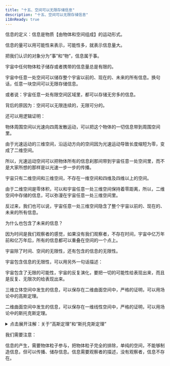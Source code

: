 ```yaml
---
title: "十五、空间可以无限存储信息"
description: "十五、空间可以无限存储信息"
i18nReady: true
---
```




信息的定义：信息是物质【由物体和空间组成】的运动形式。

信息的量可以用可能性来表示，可能性多，就表示信息量大。

把我们认识的对象分为“事”和“物”，信息属于事。

宇宙中任何物体粒子储存或者携带的信息量总是有限的。

宇宙中任意一处空间可以储存整个宇宙以前的、现在的、未来的所有信息。换句话，任意一块空间可以无限存储信息。

或者说：宇宙任意一处有限空间区域里，都可以存储无穷多的信息。

背后的原因为：空间可以无限连续的，无限可分的。

还可以用逻辑证明：

物体周围空间以光速向四周发散运动，可以把这个物体的一切信息带到周围空间里。

由于光速运动的三维空间，沿运动方向的空间因为光速运动导致长度缩短为零，变成了二维空间。

所以，光速运动空间可以把物体所有的信息刹那间带到宇宙任意一处空间里，而不是大家所想的那样是以光速一步一步的传播。

宇宙只有二维空间和三维空间，不存在一维空间和四维及四维以上的空间。

由于二维空间是零体积，可以和宇宙任意一处三维空间保持着零距离，所以，二维空间中存储的信息，可以弥漫在宇宙任意一处三维空间里。

反过来，我们也可以说，宇宙任意一处三维空间隐含了整个宇宙以前的、现在的、未来的所有信息。

为什么也包含了未来的信息？

因为时间是我们观察者的感觉，如果没有我们观察者，不存在时间，宇宙中亿万年前和亿万年后，所有的信息都可以重叠在空间的一个点上。

宇宙除了时间、空间的无限性，还有包含的信息的无限性。

宇宙包含信息的无限性，可以用另外一句话描述：

宇宙包含了无限的可能性，宇宙的反复演化，要把一切的可能性给表现出来，而且是反复、无限次的给表现出来。

三维立体空间中发生的信息，可以保存在二维曲面空间中，严格的证明，可以用场论中的高斯定理。

二维曲面空间中发生的信息，可以保存在一维线性空间中，严格的证明，可以用场论中的斯托克斯定理。

<details>
  <summary class="custom-summary">点击展开注解：关于“高斯定理”和“斯托克斯定理”</summary>
  <Aside title="注解">
    简单来说，
    “高斯定理”表明了三维体积分可以转化为二维面积分，
    “斯托克斯定理”表明二维面积分可以转化为一维线积分。
      
    对上述两定理更详细准确的描述，可以参考 “<a href="https://pan.baidu.com/s/14if0AaMRdByVgxAt5ONaoQ?pwd=bv59" target="_blank" rel="noopener noreferrer">同济大学《高等数学》（第七版）下册</a>” 中第十一章的第五节和第六节。
    
    <Image src={img_2024_11_14_17_59_04} alt="" class="" style="margin:0 auto; width:80%;"/>

    <div style="text-align: right;">
      _由 **<a href="mailto:bzsgbq@163.com" target="_blank" rel="noopener noreferrer">RainDream</a>** 添加_
    </div>
  </Aside>
</details>

我们需要注意：

信息的产生，需要物体粒子参与，把物体粒子完全的排除，单纯的空间，不能够制造信息，但可以传播、储存信息。信息需要观察者的描述，没有观察者，信息不存在。
